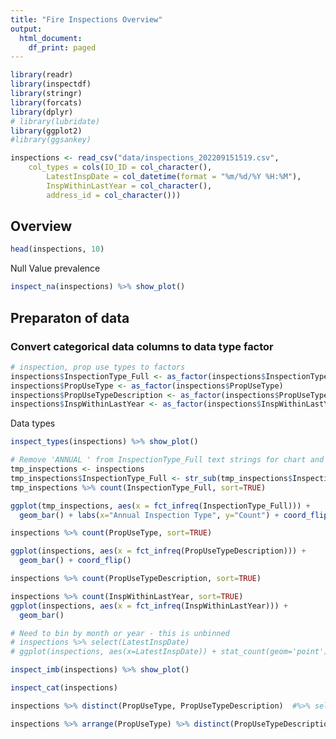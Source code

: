 ```yaml
---
title: "Fire Inspections Overview"
output:
  html_document:
    df_print: paged
---
```




```r
library(readr)
library(inspectdf)
library(stringr)
library(forcats)
library(dplyr)
# library(lubridate)
library(ggplot2)
#library(ggsankey)

```


```r
inspections <- read_csv("data/inspections_202209151519.csv", 
    col_types = cols(IO_ID = col_character(), 
        LatestInspDate = col_datetime(format = "%m/%d/%Y %H:%M"), 
        InspWithinLastYear = col_character(),
        address_id = col_character()))
```


## Overview
```r
head(inspections, 10)
```



Null Value prevalence
```r
inspect_na(inspections) %>% show_plot()
```

## Preparaton of data

### Convert categorical data columns to data type factor

```r
# inspection, prop use types to factors
inspections$InspectionType_Full <- as_factor(inspections$InspectionType_Full)
inspections$PropUseType <- as_factor(inspections$PropUseType)
inspections$PropUseTypeDescription <- as_factor(inspections$PropUseTypeDescription)
inspections$InspWithinLastYear <- as_factor(inspections$InspWithinLastYear)
```

Data types
```r
inspect_types(inspections) %>% show_plot()
```


```r
# Remove 'ANNUAL ' from InspectionType_Full text strings for chart and plot
tmp_inspections <- inspections
tmp_inspections$InspectionType_Full <- str_sub(tmp_inspections$InspectionType_Full, 8, -1)
tmp_inspections %>% count(InspectionType_Full, sort=TRUE)

```


```r
ggplot(tmp_inspections, aes(x = fct_infreq(InspectionType_Full))) + 
  geom_bar() + labs(x="Annual Inspection Type", y="Count") + coord_flip()
```



```r
inspections %>% count(PropUseType, sort=TRUE)


```


```r
ggplot(inspections, aes(x = fct_infreq(PropUseTypeDescription))) + 
  geom_bar() + coord_flip()
```



```r
inspections %>% count(PropUseTypeDescription, sort=TRUE)
```

```r
inspections %>% count(InspWithinLastYear, sort=TRUE)
ggplot(inspections, aes(x = fct_infreq(InspWithinLastYear))) + 
  geom_bar()
```


```r
# Need to bin by month or year - this is unbinned
# inspections %>% select(LatestInspDate)
# ggplot(inspections, aes(x=LatestInspDate)) + stat_count(geom='point')
```



```r
inspect_imb(inspections) %>% show_plot()
```


```r
inspect_cat(inspections)
```


```r
inspections %>% distinct(PropUseType, PropUseTypeDescription)  #%>% select(PropUseType, PropUseTypeDescription)
```


```r
inspections %>% arrange(PropUseType) %>% distinct(PropUseTypeDescription) %>% arrange(.by_group = TRUE)
```


```r



```

